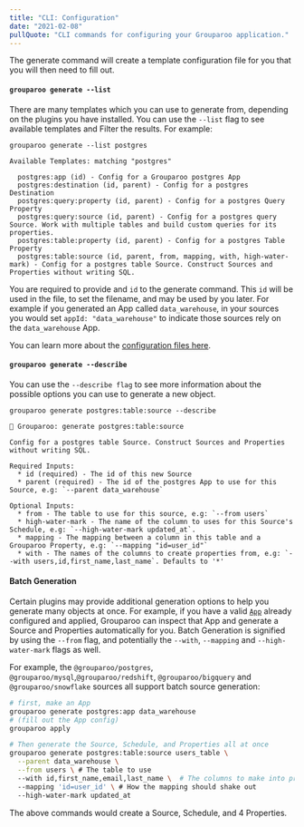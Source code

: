 ```yaml
---
title: "CLI: Configuration"
date: "2021-02-08"
pullQuote: "CLI commands for configuring your Grouparoo application."
---
```


<CLICommand name="generate" />

The generate command will create a template configuration file for you that you will then need to fill out.

#### `grouparoo generate --list`

There are many templates which you can use to generate from, depending on the plugins you have installed. You can use the `--list` flag to see available templates and Filter the results. For example:

```
grouparoo generate --list postgres

Available Templates: matching "postgres"

  postgres:app (id) - Config for a Grouparoo postgres App
  postgres:destination (id, parent) - Config for a postgres Destination
  postgres:query:property (id, parent) - Config for a postgres Query Property
  postgres:query:source (id, parent) - Config for a postgres query Source. Work with multiple tables and build custom queries for its properties.
  postgres:table:property (id, parent) - Config for a postgres Table Property
  postgres:table:source (id, parent, from, mapping, with, high-water-mark) - Config for a postgres table Source. Construct Sources and Properties without writing SQL.
```

You are required to provide and `id` to the generate command. This `id` will be used in the file, to set the filename, and may be used by you later. For example if you generated an App called `data_warehouse`, in your sources you would set `appId: "data_warehouse"` to indicate those sources rely on the `data_warehouse` App.

You can learn more about the [configuration files here](/docs/config/code-config).

#### `grouparoo generate --describe`

You can use the `--describe flag` to see more information about the possible options you can use to generate a new object.

```
grouparoo generate postgres:table:source --describe

🦘 Grouparoo: generate postgres:table:source

Config for a postgres table Source. Construct Sources and Properties without writing SQL.

Required Inputs:
  * id (required) - The id of this new Source
  * parent (required) - The id of the postgres App to use for this Source, e.g: `--parent data_warehouse`

Optional Inputs:
  * from - The table to use for this source, e.g: `--from users`
  * high-water-mark - The name of the column to uses for this Source's Schedule, e.g: `--high-water-mark updated_at`.
  * mapping - The mapping between a column in this table and a Grouparoo Property, e.g: `--mapping "id=user_id"`
  * with - The names of the columns to create properties from, e.g: `--with users,id,first_name,last_name`. Defaults to '*'
```

#### Batch Generation

Certain plugins may provide additional generation options to help you generate many objects at once. For example, if you have a valid [`App`](/docs/config/code-config/apps) already configured and applied, Grouparoo can inspect that App and generate a Source and Properties automatically for you. Batch Generation is signified by using the `--from` flag, and potentially the `--with`, `--mapping` and `--high-water-mark` flags as well.

For example, the `@grouparoo/postgres`, `@grouparoo/mysql`,`@grouparoo/redshift`, `@grouparoo/bigquery` and `@grouparoo/snowflake` sources all support batch source generation:

```bash
# first, make an App
grouparoo generate postgres:app data_warehouse
# (fill out the App config)
grouparoo apply

# Then generate the Source, Schedule, and Properties all at once
grouparoo generate postgres:table:source users_table \
  --parent data_warehouse \
  --from users \ # The table to use
  --with id,first_name,email,last_name \  # The columns to make into properties (default *)
  --mapping 'id=user_id' \ # How the mapping should shake out
  --high-water-mark updated_at
```

The above commands would create a Source, Schedule, and 4 Properties.

<CLICommand name="validate" />

<CLICommand name="apply" />
